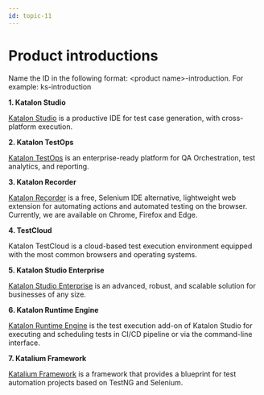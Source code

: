 ```yaml
---
id: topic-11
---
```


# Product introductions

Name the ID in the following format: &lt;product name&gt;-introduction. For example: ks-introduction

**1. Katalon Studio**

[Katalon Studio](https://docs.katalon.com/katalon-studio/docs/katalon-studio-overview.html) is a productive IDE for test case generation, with cross-platform execution.

**2. Katalon TestOps**

[Katalon TestOps](https://docs.katalon.com/katalon-analytics/docs/overview.html) is an enterprise-ready platform for QA Orchestration, test analytics, and reporting.

**3. Katalon Recorder**

[Katalon Recorder](https://docs.katalon.com/katalon-recorder/docs/overview.html) is a free, Selenium IDE alternative, lightweight web extension for automating actions and automated testing on the browser. Currently, we are available on Chrome, Firefox and Edge.

**4. TestCloud**

Katalon TestCloud is a cloud-based test execution environment equipped with the most common browsers and operating systems.

**5. Katalon Studio Enterprise**

[Katalon Studio Enterprise](https://docs.katalon.com/katalon-studio/docs/katalon-studio-overview.html) is an advanced, robust, and scalable solution for businesses of any size.

**6. Katalon Runtime Engine**

[Katalon Runtime Engine](concept-327a24d1-cba1-4b0b-9337-409f7a3d1abc.mdx) is the test execution add-on of Katalon Studio for executing and scheduling tests in CI/CD pipeline or via the command-line interface.

**7. Katalium Framework**

[Katalium Framework](https://docs.katalon.com/katalium-framework/docs/katalium-framework-overview.html) is a framework that provides a blueprint for test automation projects based on TestNG and Selenium.

